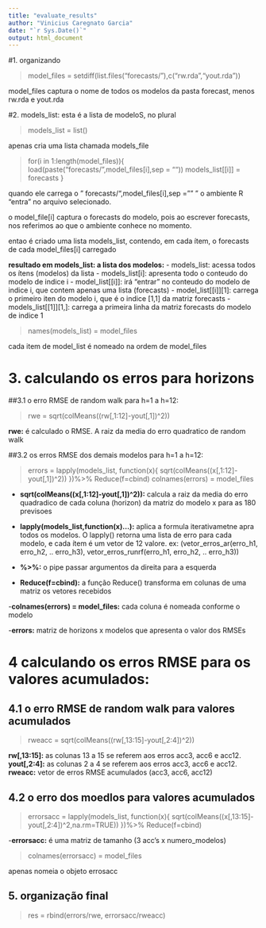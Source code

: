 ---
title: "evaluate_results"
author: "Vinicius Caregnato Garcia"
date: "`r Sys.Date()`"
output: html_document
---

#1. organizando

> model_files = setdiff(list.files("forecasts/"),c("rw.rda","yout.rda"))

model_files captura o nome de todos os modelos da pasta forecast, menos rw.rda e yout.rda


#2. models_list: esta é a lista de modeloS, no plural

> models_list = list()

apenas cria uma lista chamada models_file

> for(i in 1:length(model_files)){
  load(paste("forecasts/",model_files[i],sep = ""))
  models_list[[i]] = forecasts
}

quando ele carrega o " forecasts/",model_files[i],sep = "" " o ambiente R "entra" no arquivo selecionado.

o model_file[i] captura o forecasts do modelo, pois ao escrever forecasts, nos referimos ao que o ambiente conhece no momento.

entao é criado uma lista models_list, contendo, em cada ítem, o forecasts de cada model_files[i]  carregado

**resultado em models_list: a lista dos modelos:**
- models_list: acessa todos os ítens (modelos) da lista
- models_list[i]: apresenta todo o conteudo do modelo de indice i
- model_list[[i]]: irá "entrar" no conteudo do modelo de indice i, que contem apenas uma lista (forecasts)
- model_list[[i]][1]: carrega o primeiro iten do modelo i, que é o indice [1,1] da matriz forecasts
- models_list[[1]][1,]: carrega a primeira linha da matriz forecasts do modelo de indice 1


> names(models_list) = model_files

cada item de model_list é nomeado na ordem de model_files

# 3. calculando os erros para horizons

##3.1 o erro RMSE de random walk para h=1 a h=12:

> rwe = sqrt(colMeans((rw[,1:12]-yout[,1])^2))

**rwe:** é calculado o RMSE. A raiz da media do erro quadratico de random walk

##3.2 os erros RMSE dos demais modelos para h=1 a h=12:

> errors = lapply(models_list, function(x){
   sqrt(colMeans((x[,1:12]-yout[,1])^2))
 })%>% Reduce(f=cbind)
 colnames(errors) = model_files
 
- **sqrt(colMeans((x[,1:12]-yout[,1])^2)):** calcula a raiz da media do erro quadradico de cada coluna (horizon) da matriz do modelo x para as 180 previsoes


- **lapply(models_list,function(x)...):** aplica a formula iterativametne apra todos os modelos. O lapply() retorna uma lista de erro para cada modelo, e cada ítem é um vetor de 12 valore.
ex: (vetor_erros_ar(erro_h1, erro_h2, .. erro_h3), vetor_erros_runrf(erro_h1, erro_h2, .. erro_h3))

- **%>%:** o pipe passar argumentos da direita para a esquerda

- **Reduce(f=cbind):** a função Reduce() transforma em colunas de uma matriz os vetores recebidos

-**colnames(errors) = model_files:** cada coluna é nomeada conforme o modelo


-**errors:** matriz de horizons x modelos que apresenta o valor dos RMSEs
 
# 4 calculando os erros RMSE para os valores acumulados:
 
## 4.1 o erro RMSE de random walk para valores acumulados

>rweacc = sqrt(colMeans((rw[,13:15]-yout[,2:4])^2))

**rw[,13:15]:** as colunas 13 a 15 se referem aos erros acc3, acc6 e acc12. 
**yout[,2:4]:** as colunas 2 a 4 se referem aos erros acc3, acc6 e acc12.
**rweacc:** vetor de erros RMSE acumulados (acc3, acc6, acc12)


## 4.2 o erro dos moedlos para valores acumulados

> errorsacc = lapply(models_list, function(x){
   sqrt(colMeans((x[,13:15]-yout[,2:4])^2,na.rm=TRUE))
 })%>% Reduce(f=cbind)
 
-**errorsacc:** é uma matriz de tamanho (3 acc's x numero_modelos)

> colnames(errorsacc) = model_files

apenas nomeia o objeto errosacc

## 5. organização final

> res = rbind(errors/rwe,
            errorsacc/rweacc)
